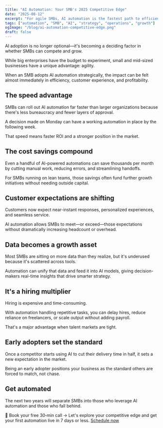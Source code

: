 ```yaml
---
title: "AI Automation: Your SMB's 2025 Competitive Edge"
date: "2025-08-12"
excerpt: "For agile SMBs, AI automation is the fastest path to efficiency, better CX, and profit—creating a durable edge in 2025."
tags: ["automation", "SMB", "AI", "strategy", "operations", "growth"]
ogImage: "/blog/ai-automation-competitive-edge.png"
draft: false
---
```


AI adoption is no longer optional—it's becoming a deciding factor in whether SMBs can compete and grow.

While big enterprises have the budget to experiment, small and mid-sized businesses have a unique advantage: agility.

When an SMB adopts AI automation strategically, the impact can be felt almost immediately in efficiency, customer experience, and profitability.

## The speed advantage

SMBs can roll out AI automation far faster than larger organizations because there's less bureaucracy and fewer layers of approval.

A decision made on Monday can have a working automation in place by the following week.

That speed means faster ROI and a stronger position in the market.

## The cost savings compound

Even a handful of AI-powered automations can save thousands per month by cutting manual work, reducing errors, and streamlining handoffs.

For SMBs running on lean teams, those savings often fund further growth initiatives without needing outside capital.

## Customer expectations are shifting

Customers now expect near-instant responses, personalized experiences, and seamless service.

AI automation allows SMBs to meet—or exceed—those expectations without dramatically increasing headcount or overhead.

## Data becomes a growth asset

Most SMBs are sitting on more data than they realize, but it's underused because it's scattered across tools.

Automation can unify that data and feed it into AI models, giving decision-makers real-time insights that drive smarter strategy.

## It's a hiring multiplier

Hiring is expensive and time-consuming.

With automation handling repetitive tasks, you can delay hires, reduce reliance on freelancers, or scale output without adding payroll.

That's a major advantage when talent markets are tight.

## Early adopters set the standard

Once a competitor starts using AI to cut their delivery time in half, it sets a new expectation in the market.

Being an early adopter positions your business as the standard others are forced to match, not chase.

## Get automated

The next two years will separate SMBs into those who leverage AI automation and those who fall behind.

📅 Book your free 30‑min call → Let's explore your competitive edge and get your first automation live in 7 days or less. [Schedule now](/book)
